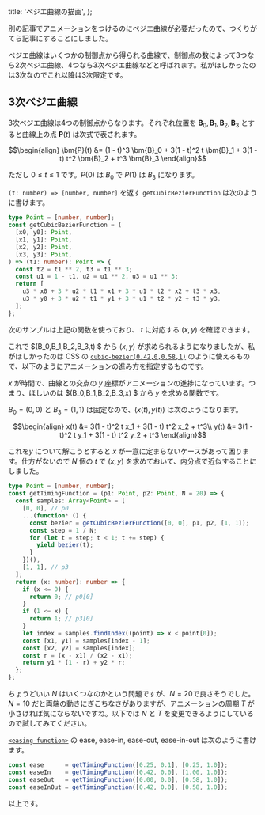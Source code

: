   title: 'ベジエ曲線の描画',
};

別の記事でアニメーションをつけるのにベジエ曲線が必要だったので、つくりがてら記事にすることにしました。

ベジエ曲線はいくつかの制御点から得られる曲線で、制御点の数によって3つなら2次ベジエ曲線、4つなら3次ベジエ曲線などと呼ばれます。私がほしかったのは3次なのでこれ以降は3次限定です。

## 3次ベジエ曲線

3次ベジエ曲線は4つの制御点からなります。それぞれ位置を $\bm{B}_0, \bm{B}_1, \bm{B}_2, \bm{B}_3$ とすると曲線上の点 $\bm{P}(t)$ は次式で表されます。

```math
\begin{align}
\bm{P}(t) &= (1 - t)^3 \bm{B}_0 + 3(1 - t)^2 t \bm{B}_1 + 3(1 - t) t^2 \bm{B}_2 + t^3 \bm{B}_3
\end{align}
```

ただし $0 \le t \le 1$ です。$P(0)$ は $B_0$ で $P(1)$ は $B_3$ になります。

`(t: number) => [number, number]` を返す `getCubicBezierFunction` は次のように書けます。

```typescript
type Point = [number, number];
const getCubicBezierFunction = (
  [x0, y0]: Point,
  [x1, y1]: Point,
  [x2, y2]: Point,
  [x3, y3]: Point,
) => (t1: number): Point => {
  const t2 = t1 ** 2, t3 = t1 ** 3;
  const u1 = 1 - t1, u2 = u1 ** 2, u3 = u1 ** 3;
  return [
    u3 * x0 + 3 * u2 * t1 * x1 + 3 * u1 * t2 * x2 + t3 * x3,
    u3 * y0 + 3 * u2 * t1 * y1 + 3 * u1 * t2 * y2 + t3 * y3,
  ];
};
```

次のサンプルは上記の関数を使っており、 $t$ に対応する $(x,y)$ を確認できます。

<Figure id="app1" type="image" caption="制御点はマウスまたは矢印キーで移動できます。t は下のスライダーで変更できます。">
  <CubicBezierApp />
</Figure>

これで $(B_0,B_1,B_2,B_3,t) $ から $(x,y)$ が求められるようになりましたが、私がほしかったのは
CSS の [`cubic-bezier(0.42,0,0.58,1)`](https://developer.mozilla.org/ja/docs/Web/CSS/easing-function)
のように使えるもので、以下のようにアニメーションの進み方を指定するものです。

<Figure id="app2" type="image" caption="cubic-bezier(0.42, 0, 0.58, 1) は最初と最後がゆっくり動きます。">
  <TimingFunctionApp noControl />
</Figure>

$x$ が時間で、曲線との交点の $y$ 座標がアニメーションの進捗になっています。つまり、ほしいのは $(B_0,B_1,B_2,B_3,x) $ から $y$ を求める関数です。

$B_0=(0,0)$ と $B_3=(1,1)$ は固定なので、$(x(t), y(t))$ は次のようになります。

```math
\begin{align}
x(t) &= 3(1 - t)^2 t x_1 + 3(1 - t) t^2 x_2 + t^3\\
y(t) &= 3(1 - t)^2 t y_1 + 3(1 - t) t^2 y_2 + t^3
\end{align}
```

これを$y$ について解こうとすると $x$ が一意に定まらないケースがあって困ります。仕方がないので
$N$ 個の $t$ で $(x,y)$ を求めておいて、内分点で近似することにしました。

```typescript
type Point = [number, number];
const getTimingFunction = (p1: Point, p2: Point, N = 20) => {
  const samples: Array<Point> = [
    [0, 0], // p0
    ...(function* () {
      const bezier = getCubicBezierFunction([0, 0], p1, p2, [1, 1]);
      const step = 1 / N;
      for (let t = step; t < 1; t += step) {
        yield bezier(t);
      }
    })(),
    [1, 1], // p3
  ];
  return (x: number): number => {
    if (x <= 0) {
      return 0; // p0[0]
    }
    if (1 <= x) {
      return 1; // p3[0]
    }
    let index = samples.findIndex((point) => x < point[0]);
    const [x1, y1] = samples[index - 1];
    const [x2, y2] = samples[index];
    const r = (x - x1) / (x2 - x1);
    return y1 * (1 - r) + y2 * r;
  };
};
```

ちょうどいい $N$ はいくつなのかという問題ですが、$N=20$で良さそうでした。$N=10$
だと両端の動きにぎこちなさがありますが、アニメーションの周期 $T$ が小さければ気にならないですね。以下では
$N$ と $T$ を変更できるようにしているので試してみてください。

<Figure id="app3" type="image" caption="制御点はマウスまたは矢印キーで移動できます。">
  <TimingFunctionApp p1={[50, 100]} p2={[90, 60]} />
</Figure>

[`<easing-function>`](https://developer.mozilla.org/ja/docs/Web/CSS/easing-function)
の ease, ease-in, ease-out, ease-in-out は次のように書けます。

```typescript
const ease      = getTimingFunction([0.25, 0.1], [0.25, 1.0]);
const easeIn    = getTimingFunction([0.42, 0.0], [1.00, 1.0]);
const easeOut   = getTimingFunction([0.00, 0.0], [0.58, 1.0]);
const easeInOut = getTimingFunction([0.42, 0.0], [0.58, 1.0]);
```

以上です。
